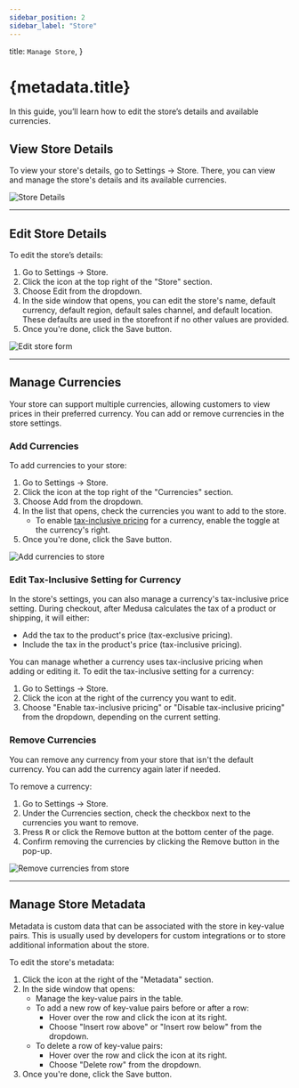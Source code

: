```yaml
---
sidebar_position: 2
sidebar_label: "Store"
---
```



  title: `Manage Store`,
}

# {metadata.title}

In this guide, you’ll learn how to edit the store’s details and available currencies.

## View Store Details

To view your store's details, go to Settings → Store. There, you can view and manage the store's details and its available currencies.

![Store Details](https://res.cloudinary.com/dza7lstvk/image/upload/v1739962494/User%20Guide/Screenshot_2025-02-19_at_12.54.00_PM_eozum8.png)

---

## Edit Store Details

To edit the store’s details:

1. Go to Settings → Store.
2. Click the <InlineIcon Icon={EllipsisHorizontal} alt="three-dots" /> icon at the top right of the "Store" section.
3. Choose Edit from the dropdown.
4. In the side window that opens, you can edit the store's name, default currency, default region, default sales channel, and default location. These defaults are used in the storefront if no other values are provided.
5. Once you're done, click the Save button.

![Edit store form](https://res.cloudinary.com/dza7lstvk/image/upload/v1739962919/User%20Guide/Screenshot_2025-02-19_at_1.01.47_PM_l2zhnc.png)

---

## Manage Currencies

Your store can support multiple currencies, allowing customers to view prices in their preferred currency. You can add or remove currencies in the store settings.

### Add Currencies

To add currencies to your store:

1. Go to Settings → Store.
2. Click the <InlineIcon Icon={EllipsisHorizontal} alt="three-dots" /> icon at the top right of the "Currencies" section.
3. Choose Add from the dropdown.
4. In the list that opens, check the currencies you want to add to the store.
    - To enable [tax-inclusive pricing](#edit-tax-inclusive-setting-for-currency) for a currency, enable the toggle at the currency's right.
5. Once you're done, click the Save button.

![Add currencies to store](https://res.cloudinary.com/dza7lstvk/image/upload/v1739963867/User%20Guide/Screenshot_2025-02-19_at_1.17.37_PM_mjrxng.png)

### Edit Tax-Inclusive Setting for Currency

In the store's settings, you can also manage a currency's tax-inclusive price setting. During checkout, after Medusa calculates the tax of a product or shipping, it will either:

- Add the tax to the product's price (tax-exclusive pricing).
- Include the tax in the product's price (tax-inclusive pricing).

You can manage whether a currency uses tax-inclusive pricing when adding or editing it. To edit the tax-inclusive setting for a currency:

1. Go to Settings → Store.
2. Click the <InlineIcon Icon={EllipsisHorizontal} alt="three-dots" /> icon at the right of the currency you want to edit.
3. Choose "Enable tax-inclusive pricing" or "Disable tax-inclusive pricing" from the dropdown, depending on the current setting.

### Remove Currencies

You can remove any currency from your store that isn't the default currency. You can add the currency again later if needed.

To remove a currency:

1. Go to Settings → Store.
2. Under the Currencies section, check the checkbox next to the currencies you want to remove.
3. Press <Kbd>R</Kbd> or click the Remove button at the bottom center of the page.
4. Confirm removing the currencies by clicking the Remove button in the pop-up.

![Remove currencies from store](https://res.cloudinary.com/dza7lstvk/image/upload/v1739963798/User%20Guide/Screenshot_2025-02-19_at_1.16.17_PM_hlzti3.png)

---

## Manage Store Metadata

Metadata is custom data that can be associated with the store in key-value pairs. This is usually used by developers for custom integrations or to store additional information about the store.

To edit the store's metadata:

1. Click the <InlineIcon Icon={ArrowUpRightOnBox} alt="arrow" /> icon at the right of the "Metadata" section.
2. In the side window that opens:
    - Manage the key-value pairs in the table.
    - To add a new row of key-value pairs before or after a row:
        - Hover over the row and click the <InlineIcon Icon={EllipsisVertical} alt="three-dots" /> icon at its right.
        - Choose "Insert row above" or "Insert row below" from the dropdown.
    - To delete a row of key-value pairs:
        - Hover over the row and click the <InlineIcon Icon={EllipsisVertical} alt="three-dots" /> icon at its right.
        - Choose "Delete row" from the dropdown.
3. Once you're done, click the Save button.

